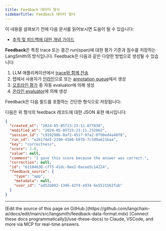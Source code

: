 ```yaml
---
title: Feedback 데이터 형식
sidebarTitle: Feedback 데이터 형식
---
```



<Check>
이 내용을 살펴보기 전에 다음 문서를 읽어보시면 도움이 될 수 있습니다:

* [추적 및 피드백에 대한 개념 가이드](/langsmith/observability-concepts)
</Check>

**Feedback**은 특정 trace 또는 중간 run(span)에 대한 평가 기준과 점수를 저장하는 LangSmith의 방식입니다. Feedback은 다음과 같은 다양한 방법으로 생성될 수 있습니다:

1. LLM 애플리케이션에서 [trace와 함께 전송](/langsmith/attach-user-feedback)
2. 앱에서 사용자가 [인라인](/langsmith/annotate-traces-inline)으로 또는 [annotation queue](/langsmith/annotation-queues)에서 생성
3. [오프라인 평가](/langsmith/evaluate-llm-application) 중 자동 evaluator에 의해 생성
4. [온라인 evaluator](/langsmith/online-evaluations)에 의해 생성

Feedback은 다음 필드를 포함하는 간단한 형식으로 저장됩니다:

<FeedbackDataFields/>

다음은 위 형식의 feedback 레코드에 대한 JSON 표현 예시입니다:

```json
{
  "created_at": "2024-05-05T23:23:11.077838",
  "modified_at": "2024-05-05T23:23:11.232962",
  "session_id": "c919298b-0af2-4517-97a2-0f98ed4a48f8",
  "run_id": "e26174e5-2190-4566-b970-7c3d9a621baa",
  "key": "correctness",
  "score": 1.0,
  "value": null,
  "comment": "I gave this score because the answer was correct.",
  "correction": null,
  "id": "62104630-c7f5-41dc-8ee2-0acee5c14224",
  "feedback_source": {
    "type": "app",
    "metadata": null,
    "user_id": "ad52b092-1346-42f4-a934-6e5521562fab"
  }
}
```

---

<Callout icon="pen-to-square" iconType="regular">
    [Edit the source of this page on GitHub.](https://github.com/langchain-ai/docs/edit/main/src/langsmith/feedback-data-format.mdx)
</Callout>
<Tip icon="terminal" iconType="regular">
    [Connect these docs programmatically](/use-these-docs) to Claude, VSCode, and more via MCP for    real-time answers.
</Tip>
